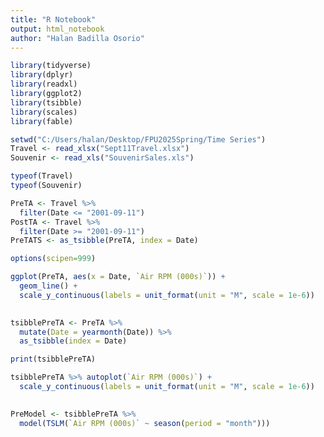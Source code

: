 ```yaml
---
title: "R Notebook"
output: html_notebook
author: "Halan Badilla Osorio"
---
```


```r
library(tidyverse)
library(dplyr)
library(readxl)
library(ggplot2)
library(tsibble)
library(scales)
library(fable)
```

```r
setwd("C:/Users/halan/Desktop/FPU2025Spring/Time Series")
Travel <- read_xlsx("Sept11Travel.xlsx")
Souvenir <- read_xls("SouvenirSales.xls")
```

```r
typeof(Travel)
typeof(Souvenir)
```
```r
PreTA <- Travel %>%
  filter(Date <= "2001-09-11")
PostTA <- Travel %>%
  filter(Date >= "2001-09-11")
PreTATS <- as_tsibble(PreTA, index = Date)
```

```r
options(scipen=999)
```

```r
ggplot(PreTA, aes(x = Date, `Air RPM (000s)`)) +
  geom_line() +
  scale_y_continuous(labels = unit_format(unit = "M", scale = 1e-6))
  
```
```r
tsibblePreTA <- PreTA %>%
  mutate(Date = yearmonth(Date)) %>%
  as_tsibble(index = Date)

print(tsibblePreTA)
```

```r
tsibblePreTA %>% autoplot(`Air RPM (000s)`) +
  scale_y_continuous(labels = unit_format(unit = "M", scale = 1e-6))
  

```

```r
PreModel <- tsibblePreTA %>%
  model(TSLM(`Air RPM (000s)` ~ season(period = "month")))
```

